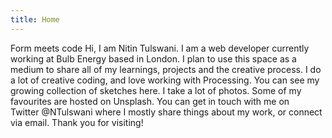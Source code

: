 ```yaml
---
title: Home
---
```



<Layout>
  <Container centerAlign className="lg:w-6/12 md:w-3/5 pt-10 pr-5 pl-5 sm:3/5">
    <Heading as="h1" className="pb-2">
      Form meets code
    </Heading>
    <Text>
      Hi, I am Nitin Tulswani. I am a web developer currently working at <Link to="https://bulb.co.uk/" externalLink>Bulb
      Energy</Link> based in London. I plan to use this space as a medium to share all
      of my learnings, projects and the creative process.
    </Text>
    <Text>
      I do a lot of creative coding, and love working with Processing. You can
      see my growing collection of sketches <Link to="/sketches" renderGatsbyLink className="text-blue-400">here</Link>.
    </Text>
    <Text>
      I take a lot of photos. Some of my favourites are hosted <Link to="https://unsplash.com/@nitintulswani" externalLink>on Unsplash</Link>.
    </Text>
    <Text>
      You can get in touch with me on Twitter <Link to="https://twitter.com/NTulswani" externalLink>@NTulswani</Link> where I mostly share
      things about my work, or connect via email.
    </Text>
    <Text>Thank you for visiting!</Text>
  </Container>
</Layout>
